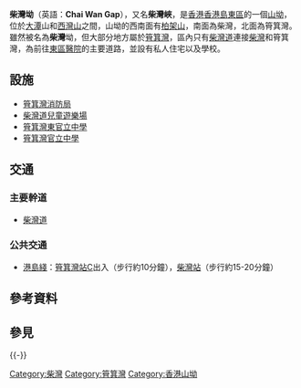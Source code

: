 {{Unreferenced |time=2008-03-11T18:07:43+00:00 }}
'''柴灣坳'''（英語：'''Chai Wan Gap'''），又名'''柴灣峽'''，是[[香港|香港]][[香港島|香港島]][[東區_(香港)|東區]]的一個[[山坳|山坳]]，位於[[大潭|大潭]]山和[[西灣山|西灣山]]之間，山坳的西南面有[[柏架山|柏架山]]，南面為柴灣，北面為筲箕灣。雖然被名為'''柴灣'''坳，但大部分地方屬於[[筲箕灣|筲箕灣]]，區內只有[[柴灣道|柴灣道]]連接[[柴灣|柴灣]]和筲箕灣，為前往[[東區醫院|東區醫院]]的主要道路，並設有私人住宅以及學校。

==設施==

*[[筲箕灣消防局|筲箕灣消防局]]
*[[柴灣道兒童遊樂場|柴灣道兒童遊樂場]]
*[[筲箕灣東官立中學|筲箕灣東官立中學]]
*[[筲箕灣官立中學|筲箕灣官立中學]]

==交通==
===主要幹道===
*[[柴灣道|柴灣道]]
===公共交通===

*{{color|{{港島綫色彩}}|█}}[[港島綫|港島綫]]：[[筲箕灣站|筲箕灣站]]C出入（步行約10分鐘），[[柴灣站|柴灣站]]（步行約15-20分鐘）
{{港島巴士簡單列表|8|8H|8X|9|14|19|49X|81|81A|82|82S|780|780P|N8|N8X}}
{{過海隧道巴士簡單列表|106|106P|118|606|606X|682|682A|682B|682P|682X|694|N118}}

==參考資料==
{{Reflist|30em}}

== 參見 ==
{{Portal|香港}}

{{HK-geo-stub}}

{{-}}
{{東區 (香港)}}

[[Category:柴灣|Category:柴灣]]
[[Category:筲箕灣|Category:筲箕灣]]
[[Category:香港山坳|Category:香港山坳]]